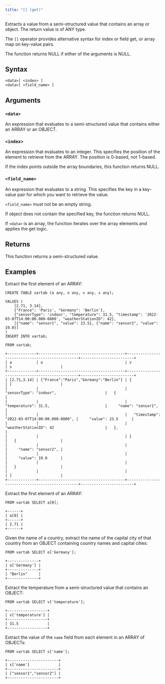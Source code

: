 ```yaml
---
title: "[] (get)"
---
```


Extracts a value from a semi-structured value that contains an array or object. The return value is of ANY type.

The `[]` operator provides alternative syntax for index or field get, or array map on key-value pairs.

The function returns NULL if either of the arguments is NULL.

## Syntax

```scopeql
<data>[ <index> ]
<data>[ <field_name> ]
```

## Arguments

### `<data>`

An expression that evaluates to a semi-structured value that contains either an ARRAY or an OBJECT.

### `<index>`

An expression that evaluates to an integer. This specifies the position of the element to retrieve from the ARRAY. The position is 0-based, not 1-based.

If the index points outside the array boundaries, this function returns NULL.

### `<field_name>`

An expression that evaluates to a string. This specifies the key in a key-value pair for which you want to retrieve the value.

`<field_name>` must not be an empty string.

If object does not contain the specified key, the function returns NULL.

If `<data>` is an array, the function iterates over the array elements and applies the get logic.

## Returns

This function returns a semi-structured value.

## Examples

Extract the first element of an ARRAY:

```scopeql
CREATE TABLE vartab (a any, o any, v any, s any);

VALUES (
    [2.71, 3.14],
    {"France": 'Paris', "Germany": 'Berlin'},
    {"sensorType": 'indoor', "temperature": 31.5, "timestamp": '2022-03-07T14:00:00.000-0800', "weatherStationID": 42},
    [{"name": "sensor1", "value": 23.5}, {"name": "sensor2", "value": 19.0}]
)
INSERT INTO vartab;
```

```scopeql
FROM vartab;
```

```
+-------------+---------------------------------------+------------------------------------------------+------------------------+
| a           | o                                     | v                                              | s                      |
+-------------+---------------------------------------+------------------------------------------------+------------------------+
| [2.71,3.14] | {"France":"Paris","Germany":"Berlin"} | {                                              | [                      |
|             |                                       |   "sensorType": "indoor",                      |   {                    |
|             |                                       |   "temperature": 31.5,                         |     "name": "sensor1", |
|             |                                       |   "timestamp": "2022-03-07T14:00:00.000-0800", |     "value": 23.5      |
|             |                                       |   "weatherStationID": 42                       |   },                   |
|             |                                       | }                                              |   {                    |
|             |                                       |                                                |     "name": "sensor2", |
|             |                                       |                                                |     "value": 19.0      |
|             |                                       |                                                |   }                    |
|             |                                       |                                                | ]                      |
+-------------+---------------------------------------+------------------------------------------------+------------------------+
```

Extract the first element of an ARRAY:

```scopeql
FROM vartab SELECT a[0];
```

```
+------+
| a[0] |
+------+
| 2.71 |
+------+
```

Given the name of a country, extract the name of the capital city of that country from an OBJECT containing country names and capital cities:

```scopeql
FROM vartab SELECT o['Germany'];
```

```
+--------------+
| o['Germany'] |
+--------------+
| "Berlin"     |
+--------------+
```

Extract the temperature from a semi-structured value that contains an OBJECT:

```scopeql
FROM vartab SELECT v['temperature'];
```

```
+------------------+
| v['temperature'] |
+------------------+
| 31.5             |
+------------------+
```

Extract the value of the `name` field from each element in an ARRAY of OBJECTs:

```scopeql
FROM vartab SELECT s['name'];
```

```
+-----------------------+
| s['name']             |
+-----------------------+
| ["sensor1","sensor2"] |
+-----------------------+
```
